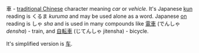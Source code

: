 車 - [[traditional Chinese]] character meaning ''car'' or ''vehicle''.
It's Japanese [[kun]] reading is くるま ''kuruma'' and may be used alone as a word.
Japanese [[on]] reading is しゃ ''sha'' and is used in many compounds like [[電車]] (でんしゃ ''densha'') - train, and [[自転車]] (じてんしゃ jitensha) - bicycle.

It's simplified version is [[车]].